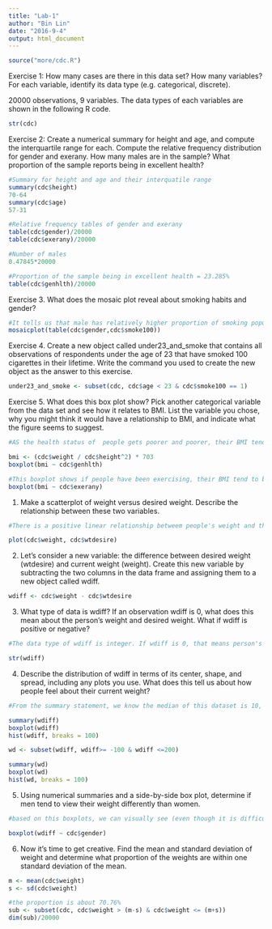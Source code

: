 ---
title: "Lab-1"
author: "Bin Lin"
date: "2016-9-4"
output: html_document
---

```{r}

source("more/cdc.R")

```

Exercise 1: How many cases are there in this data set? How many variables? For each variable, identify its data type (e.g. categorical, discrete).

20000 observations, 9 variables. The data types of each variables are shown in the following R code. 
```{r}
str(cdc)
```


Exercise 2: Create a numerical summary for height and age, and compute the interquartile range for each. Compute the relative frequency distribution for gender and exerany. How many males are in the sample? What proportion of the sample reports being in excellent health?

```{r}

#Summary for height and age and their interquatile range
summary(cdc$height)
70-64
summary(cdc$age)
57-31

#Relative frequency tables of gender and exerany
table(cdc$gender)/20000
table(cdc$exerany)/20000

#Number of males
0.47845*20000

#Proportion of the sample being in excellent health = 23.285%
table(cdc$genhlth)/20000

```


Exercise 3. What does the mosaic plot reveal about smoking habits and gender?

```{r}
#It tells us that male has relatively higher proportion of smoking population compare to female
mosaicplot(table(cdc$gender,cdc$smoke100))

```



Exercise 4. Create a new object called under23_and_smoke that contains all observations of respondents under the age of 23 that have smoked 100 cigarettes in their lifetime. Write the command you used to create the new object as the answer to this exercise.

```{r}

under23_and_smoke <- subset(cdc, cdc$age < 23 & cdc$smoke100 == 1)

```

Exercise 5. What does this box plot show? Pick another categorical variable from the data set and see how it relates to BMI. List the variable you chose, why you might think it would have a relationship to BMI, and indicate what the figure seems to suggest.

```{r}
#AS the health status of  people gets poorer and poorer, their BMI tend to go up. 

bmi <- (cdc$weight / cdc$height^2) * 703
boxplot(bmi ~ cdc$genhlth)

#This boxplot shows if people have been exercising, their BMI tend to be smaller. Because I think exercise will burn more calories, therefore poeple lose weight. Their BMI will decrease.  
boxplot(bmi ~ cdc$exerany)

```




1. Make a scatterplot of weight versus desired weight. Describe the relationship between these two variables.


```{r}
#There is a positive linear relationship betweem people's weight and their desired weight. As the weight increases, the corresponding desired weight also increases. 

plot(cdc$weight, cdc$wtdesire)
```

2. Let's consider a new variable: the difference between desired weight (wtdesire) and current weight (weight). Create this new variable by subtracting the two columns in the data frame and assigning them to a new object called wdiff.

```{r}
wdiff <- cdc$weight - cdc$wtdesire
```

3. What type of data is wdiff? If an observation wdiff is 0, what does this mean about the person's weight and desired weight. What if wdiff is positive or negative?



```{r}
#The data type of wdiff is integer. If wdiff is 0, that means person's weight equals to his or her desired weight. If wdiff is positive, that means person's weight is greater the desired weight. He or she needs to lose weight to achieve desired body weight. If wdiff is negative, that means that person's wight is less than the desired weight. He or she needs to gain weight to achieve desired body weight. 

str(wdiff)
```


4. Describe the distribution of wdiff in terms of its center, shape, and spread, including any plots you use. What does this tell us about how people feel about their current weight?


```{r}
#From the summary statement, we know the median of this dataset is 10, the range is from -500 to 300lb. So based on the raw data, there are a lot of outliers. For example, someone whose weight is 500lb less than the desired body weight, and someone whose weight are 300 lb more than the desired body weight. The graphs I created based on wdiff is very difficult the tell the spread, shape and center of the data. That is why I subset the dataset to include all the data that fall into (-100, 200) range. I got much better graph. The center of the data set is about 10. It only has one peak which is between (-5, 0), so it is a unimodel shape. The distribution is right skewed, according to the histogram. The figure tell us most people feel they are overweight by 10lb or so. Very few people feel they are overweight by more than 100lbs.  

summary(wdiff)
boxplot(wdiff)
hist(wdiff, breaks = 100)

wd <- subset(wdiff, wdiff>= -100 & wdiff <=200)

summary(wd)
boxplot(wd)
hist(wd, breaks = 100)

```


5. Using numerical summaries and a side-by-side box plot, determine if men tend to view their weight differently than women.

```{r}

#based on this boxplots, we can visually see (even though it is difficult), the female population will perceive themselves to be more overweight compare to the male population. As we can see most of the inner box of the female boxplot lie above that of the male boxplot.In addition to that, male population have more observations that have desired and actual weight difference lower than the lower whisker line. As shown in the figure, the dots are much darker in the male boplot under below the lower whisker than those in the female boxplot. 

boxplot(wdiff ~ cdc$gender)
```


6. Now it's time to get creative. Find the mean and standard deviation of weight and determine what proportion of the weights are within one standard deviation of the mean.

```{r}
m <- mean(cdc$weight)
s <- sd(cdc$weight)

#the proportion is about 70.76%
sub <- subset(cdc, cdc$weight > (m-s) & cdc$weight <= (m+s))
dim(sub)/20000

```



